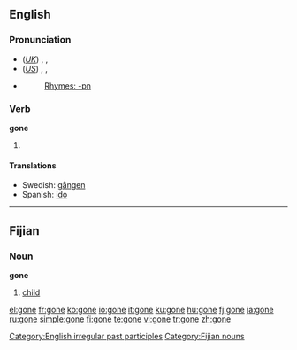 ==English==

{{rank|along|four|wish|328|gone|times|girl|during}}

===Pronunciation===
* (''[[Received Pronunciation|UK]]'') {{enPR|gŏn}}, {{IPA|/gɒn/}}, {{SAMPA|/gQn/}}
* (''[[General American|US]]'') {{enPR|gŏn}}, {{IPA|/gɑn/}}, {{SAMPA|/gAn/}}
* {{audio|en-us-gone.ogg|Audio (US)}}
*: [[Rhymes:English:-ɒn|Rhymes: -ɒn]]

===Verb===
'''gone'''

# {{past participle of|[[go]]}}

====Translations====
* Swedish: [[gången]]
* Spanish: [[ido#Spanish|ido]]

[[Category:English irregular past participles]]

----

==Fijian==

===Noun===
'''gone'''

# [[child]]

[[Category:Fijian nouns]]

[[el:gone]]
[[fr:gone]]
[[ko:gone]]
[[io:gone]]
[[it:gone]]
[[ku:gone]]
[[hu:gone]]
[[fj:gone]]
[[ja:gone]]
[[ru:gone]]
[[simple:gone]]
[[fi:gone]]
[[te:gone]]
[[vi:gone]]
[[tr:gone]]
[[zh:gone]]